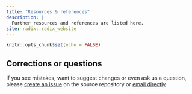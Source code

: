 ```yaml
---
title: "Resources & references"
description: |
  Further resources and references are listed here. 
site: radix::radix_website
---
```


```r
knitr::opts_chunk$set(echo = FALSE)
```


## Corrections or questions {.appendix}

If you see mistakes, want to suggest changes or even ask us a question, please [create an issue](https://github.com/GraphicsPrinciples/GraphicsPrinciples.github.io/issues) on the source repository or [email directly](mailto:bailliem@gmail.com)
